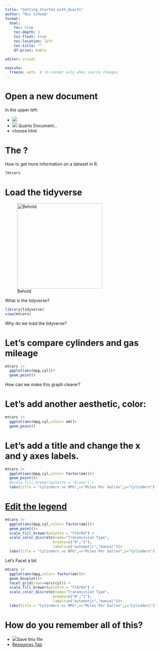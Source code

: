 ```yaml
---
title: "Getting_Started_with_Quarto"
author: "Nic Schwab"
format:
  html:
    toc: true
    toc-depth: 1
    toc-float: true
    toc-location: left
    toc-title: ""
    df-print: kable

editor: visual

execute:
  freeze: auto  # re-render only when source changes
---
```


# Open a new document

In the upper left:

-   ![](/images/paste-2BFF12EB.png)
-   ![](/images/Quarto_Document.png) Quarto Document...
-   choose html

# The **?**

How to get more information on a dataset in R.

```r
?mtcars
```

# Load the tidyverse

![Behold](/images/tidyverse2.png){width="280"}

What is the tidyverse?

```r
library(tidyverse)
view(mtcars)
```

Why do we load the tidyverse?

# Let's compare cylinders and gas mileage

```r
mtcars |>
  ggplot(aes(mpg,cyl))+
  geom_point()
```

How can we make this graph clearer?

# Let's add another aesthetic, color:

```r
mtcars |>
  ggplot(aes(mpg,cyl,color= am))+
  geom_point() 
```

# Let's add a title and change the x and y axes labels.

```r
mtcars |>
  ggplot(aes(mpg,cyl,color= factor(am)))+
  geom_point()+
  #scale_fill_brewer(palette = "blues") +
  labs(title = "Cylinders vs MPG",x="Miles Per Gallon",y="Cylinders")
```

# [Edit the legend](http://www.cookbook-r.com/Graphs/Legends_(ggplot2)/)

```r
mtcars |>
  ggplot(aes(mpg,cyl,color= factor(am)))+
  geom_point()+
  scale_fill_brewer(palette = "YlOrRd") +
  scale_color_discrete(name="Transmission Type",
                      breaks=c("0","1"),
                      labels=c("automatic","manual"))+
  labs(title = "Cylinders vs MPG",x="Miles Per Gallon",y="Cylinders")
```

Let's Facet a bit

```r
mtcars |>
  ggplot(aes(mpg,color= factor(am)))+
  geom_boxplot()+
  facet_grid(rows=vars(cyl)) +
  scale_fill_brewer(palette = "YlOrRd") +
  scale_color_discrete(name="Transmission Type",
                      breaks=c("0","1"),
                      labels=c("automatic","manual"))+
  labs(title = "Cylinders vs MPG",x="Miles Per Gallon",y="Cylinders")
```

# How do you remember all of this?

-   ![](/images/floppydisk.png)Save this file
-   [Resources Tab](.\Resources.html)
